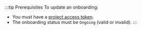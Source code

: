 :::tip Prerequisites
To update an onboarding:

* You must have a [project access token](https://docs.swan.io/api/authentication/project-access-token).
* The onboarding status must be `Ongoing` (valid or invalid).
:::